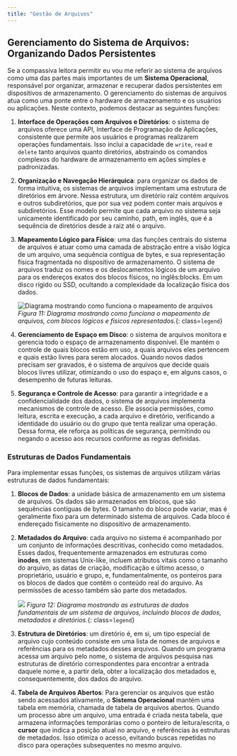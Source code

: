 ```yaml
---
title: "Gestão de Arquivos"
---
```


## Gerenciamento do Sistema de Arquivos: Organizando Dados Persistentes

Se a compassiva leitora permitir eu vou me referir ao sistema de arquivos como uma das partes mais importantes de um **Sistema Operacional**, responsável por organizar, armazenar e recuperar dados persistentes em dispositivos de armazenamento. O gerenciamento do sistemas de arquivos atua como uma ponte entre o hardware de armazenamento e os usuários ou aplicações. Neste contexto, podemos destacar as seguintes funções:

1. **Interface de Operações com Arquivos e Diretórios**: o sistema de arquivos oferece uma API, Interface de Programação de Aplicações, consistente que permite aos usuários e programas realizarem operações fundamentais. Isso inclui a capacidade de `write`, `read` e `delete` tanto arquivos quanto diretórios, abstraindo os comandos complexos do hardware de armazenamento em ações simples e padronizadas.

2. **Organização e Navegação Hierárquica**: para organizar os dados de forma intuitiva, os sistemas de arquivos implementam uma estrutura de diretórios em árvore. Nessa estrutura, um diretório raiz contém arquivos e outros subdiretórios, que por sua vez podem conter mais arquivos e subdiretórios. Esse modelo permite que cada arquivo no sistema seja unicamente identificado por seu caminho, path, em inglês, que é a sequência de diretórios desde a raiz até o arquivo.

3. **Mapeamento Lógico para Físico**: uma das funções centrais do sistema de arquivos é atuar como uma camada de abstração entre a visão lógica de um arquivo, uma sequência contígua de bytes, e sua representação física fragmentada no dispositivo de armazenamento. O sistema de arquivos traduz os nomes e os deslocamentos lógicos de um arquivo para os endereços exatos dos blocos físicos, no inglês:blocks. Em um disco rígido ou SSD, ocultando a complexidade da localização física dos dados.

    ![Diagrama mostrando como funciona o mapeamento de arquivos](/assets/images/filesystem_mapping_figure.webp)
    _Figura 11: Diagrama mostrando como funciona o mapeamento de arquivos, com blocos lógicos e físicos representados._{: class=`legend`}

4. **Gerenciamento de Espaço em Disco**: o sistema de arquivos monitora e gerencia todo o espaço de armazenamento disponível. Ele mantém o controle de quais blocos estão em uso, a quais arquivos eles pertencem e quais estão livres para serem alocados. Quando novos dados precisam ser gravados, é o sistema de arquivos que decide quais blocos livres utilizar, otimizando o uso do espaço e, em alguns casos, o desempenho de futuras leituras.

5. **Segurança e Controle de Acesso**: para garantir a integridade e a confidencialidade dos dados, o sistema de arquivos implementa mecanismos de controle de acesso. Ele associa permissões, como leitura, escrita e execução, a cada arquivo e diretório, verificando a identidade do usuário ou do grupo que tenta realizar uma operação. Dessa forma, ele reforça as políticas de segurança, permitindo ou negando o acesso aos recursos conforme as regras definidas.

### Estruturas de Dados Fundamentais

Para implementar essas funções, os sistemas de arquivos utilizam várias estruturas de dados fundamentais:

1. **Blocos de Dados**: a unidade básica de armazenamento em um sistema de arquivos. Os dados são armazenados em blocos, que são sequências contíguas de bytes. O tamanho do bloco pode variar, mas é geralmente fixo para um determinado sistema de arquivos. Cada bloco é endereçado fisicamente no dispositivo de armazenamento.

2. **Metadados do Arquivo**: cada arquivo no sistema é acompanhado por um conjunto de informações descritivas, conhecido como metadados. Esses dados, frequentemente armazenados em estruturas como **inodes**, em sistemas Unix-like, incluem atributos vitais como o tamanho do arquivo, as datas de criação, modificação e último acesso, o proprietário, usuário e grupo, e, fundamentalmente, os ponteiros para os blocos de dados que contêm o conteúdo real do arquivo. As permissões de acesso também são parte dos metadados.

    ![](/assets/images/filesystem_structures_figure.webp)
    _Figura 12: Diagrama mostrando as estruturas de dados fundamentais de um sistema de arquivos, incluindo blocos de dados, metadados e diretórios._{: class=`legend`}

3. **Estrutura de Diretórios**: um diretório é, em si, um tipo especial de arquivo cujo conteúdo consiste em uma lista de nomes de arquivos e referências para os metadados desses arquivos. Quando um programa acessa um arquivo pelo nome, o sistema de arquivos pesquisa nas estruturas de diretório correspondentes para encontrar a entrada daquele nome e, a partir dela, obter a localização dos metadados e, consequentemente, dos dados do arquivo.

4. **Tabela de Arquivos Abertos**: Para gerenciar os arquivos que estão sendo acessados ativamente, o **Sistema Operacional** mantém uma tabela em memória, chamada de tabela de arquivos abertos. Quando um processo abre um arquivo, uma entrada é criada nesta tabela, que armazena informações temporárias como o ponteiro de leitura/escrita, o **cursor** que indica a posição atual no arquivo, e referências às estruturas de metadados. Isso otimiza o acesso, evitando buscas repetidas no disco para operações subsequentes no mesmo arquivo.

